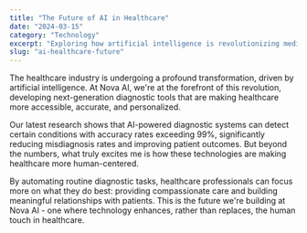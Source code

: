 ```yaml
---
title: "The Future of AI in Healthcare"
date: "2024-03-15"
category: "Technology"
excerpt: "Exploring how artificial intelligence is revolutionizing medical diagnostics and patient care, with insights from our latest research at Nova AI."
slug: "ai-healthcare-future"
---
```


The healthcare industry is undergoing a profound transformation, driven by artificial intelligence. At Nova AI, we're at the forefront of this revolution, developing next-generation diagnostic tools that are making healthcare more accessible, accurate, and personalized.

Our latest research shows that AI-powered diagnostic systems can detect certain conditions with accuracy rates exceeding 99%, significantly reducing misdiagnosis rates and improving patient outcomes. But beyond the numbers, what truly excites me is how these technologies are making healthcare more human-centered.

By automating routine diagnostic tasks, healthcare professionals can focus more on what they do best: providing compassionate care and building meaningful relationships with patients. This is the future we're building at Nova AI - one where technology enhances, rather than replaces, the human touch in healthcare.
